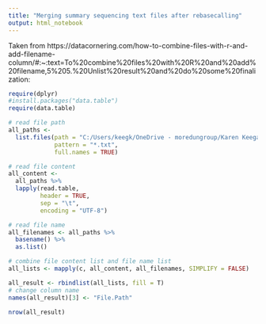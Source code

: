 ```yaml
---
title: "Merging summary sequencing text files after rebasecalling"
output: html_notebook
---
```

 
Taken from https://datacornering.com/how-to-combine-files-with-r-and-add-filename-column/#:~:text=To%20combine%20files%20with%20R%20and%20add%20filename,5%205.%20Unlist%20result%20and%20do%20some%20finalization:

```r
require(dplyr)
#install.packages("data.table")
require(data.table)

# read file path
all_paths <-
  list.files(path = "C:/Users/keegk/OneDrive - moredungroup/Karen Keegan/Training/Bioinformatics/Training with Nick/Seal MinION data/summary_sequencing_files/",
             pattern = "*.txt",
             full.names = TRUE)

# read file content
all_content <-
  all_paths %>%
  lapply(read.table,
         header = TRUE,
         sep = "\t",
         encoding = "UTF-8")

# read file name
all_filenames <- all_paths %>%
  basename() %>%
  as.list()

# combine file content list and file name list
all_lists <- mapply(c, all_content, all_filenames, SIMPLIFY = FALSE)

all_result <- rbindlist(all_lists, fill = T)
# change column name
names(all_result)[3] <- "File.Path"

```





```r
nrow(all_result)
```

